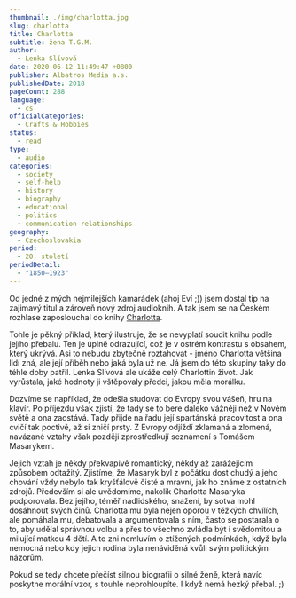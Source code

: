 ```yaml
---
thumbnail: ./img/charlotta.jpg
slug: charlotta
title: Charlotta
subtitle: žena T.G.M.
author:
  - Lenka Slívová
date: 2020-06-12 11:49:47 +0800
publisher: Albatros Media a.s.
publishedDate: 2018
pageCount: 288
language:
  - cs
officialCategories:
  - Crafts & Hobbies
status:
  - read
type:
  - audio
categories:
  - society
  - self-help
  - history
  - biography
  - educational
  - politics
  - communication-relationships
geography:
  - Czechoslovakia
period:
  - 20. století
periodDetail:
  - "1850–1923"
---
```


Od jedné z mých nejmilejších kamarádek (ahoj Eví ;)) jsem dostal tip na zajimavý titul a zároveň nový zdroj audioknih. A tak jsem se na Českém rozhlase zaposlouchal do knihy <a href="https://plus.rozhlas.cz/lenka-slivova-charlotta-zena-t-g-m-8156877" target="_blank" rel="noreferrer noopener">Charlotta</a>.

Tohle je pěkný příklad, který ilustruje, že se nevyplatí soudit knihu podle jejího přebalu. Ten je úplně odrazující, což je v ostrém kontrastu s obsahem, který ukrývá. Asi to nebudu zbytečně roztahovat - jméno Charlotta většina lidí zná, ale její příběh nebo jaká byla už ne. Já jsem do této skupiny taky do téhle doby patřil. Lenka Slívová ale ukáže celý Charlottin život. Jak vyrůstala, jaké hodnoty ji vštěpovaly předci, jakou měla morálku.

Dozvíme se například, že odešla studovat do Evropy svou vášeň, hru na klavír. Po příjezdu však zjistí, že tady se to bere daleko vážněji než v Novém světě a ona zaostává. Tady přijde na řadu její spartánská pracovitost a ona cvičí tak poctivě, až si zničí prsty. Z Evropy odjíždí zklamaná a zlomená, navázané vztahy však později zprostředkují seznámení s Tomášem Masarykem.

Jejich vztah je někdy překvapivě romantický, někdy až zarážejícím způsobem odtažitý. Zjistíme, že Masaryk byl z počátku dost chudý a jeho chování vždy nebylo tak kryšťálově čisté a mravní, jak ho známe z ostatních zdrojů. Především si ale uvědomíme, nakolik Charlotta Masaryka podporovala. Bez jejího, téměř nadlidského, snažení, by sotva mohl dosáhnout svých činů. Charlotta mu byla nejen oporou v těžkých chvílích, ale pomáhala mu, debatovala a argumentovala s ním, často se postarala o to, aby udělal správnou volbu a přes to všechno zvládla být i svědomitou a milující matkou 4 dětí. A to zni nemluvím o ztížených podmínkách, když byla nemocná nebo kdy jejich rodina byla nenáviděná kvůli svým politickým názorům.

Pokud se tedy chcete přečíst silnou biografii o silné ženě, která navíc poskytne morální vzor, s touhle neprohloupíte. I když nemá hezký přebal. ;)
